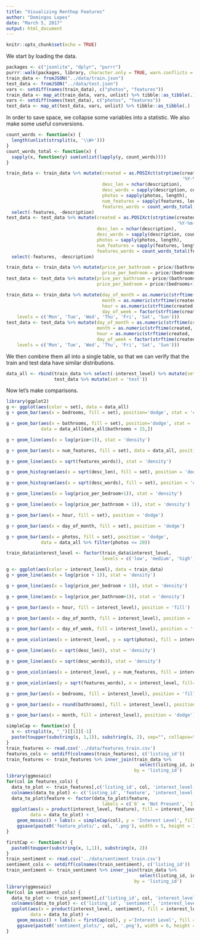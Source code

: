 ```yaml
---
title: "Visualizing Renthop Features"
author: "Domingos Lopes"
date: "March 5, 2017"
output: html_document
---
```


```r
knitr::opts_chunk$set(echo = TRUE)
```

We start by loading the data.
```r
packages <- c("jsonlite", "dplyr", "purrr")
purrr::walk(packages, library, character.only = TRUE, warn.conflicts = FALSE)
train_data <- fromJSON("../data/train.json")
test_data <- fromJSON("../data/test.json")
vars <- setdiff(names(train_data), c("photos", "features"))
train_data <- map_at(train_data, vars, unlist) %>% tibble::as_tibble(.)
vars <- setdiff(names(test_data), c("photos", "features"))
test_data <- map_at(test_data, vars, unlist) %>% tibble::as_tibble(.)
```

In order to save space, we collapse some variables into a statistic. We also make some useful conversions.
```r
count_words <- function(x) {
  length(unlist(strsplit(x, '\\W+')))
}
count_words_total <- function(x) {
  sapply(x, function(y) sum(unlist(lapply(y, count_words))))
}

train_data <- train_data %>% mutate(created = as.POSIXct(strptime(created,
                                                                  '%Y-%m-%d %H:%M:%S')),
                                    desc_len = nchar(description),
                                    desc_words = sapply(description, count_words),
                                    photos = sapply(photos, length),
                                    num_features = sapply(features, length),
                                    features_words = count_words_total(features)) %>%
  select(-features, -description)
test_data <- test_data %>% mutate(created = as.POSIXct(strptime(created,
                                                                '%Y-%m-%d %H:%M:%S')),
                                  desc_len = nchar(description),
                                  desc_words = sapply(description, count_words),
                                  photos = sapply(photos, length),
                                  num_features = sapply(features, length),
                                  features_words = count_words_total(features)) %>%
  select(-features, -description)
```

```r
train_data <- train_data %>% mutate(price_per_bathroom = price/(bathrooms+1),
                                    price_per_bedroom = price/(bedrooms+1))
test_data <- test_data %>% mutate(price_per_bathroom = price/(bathrooms+1),
                                  price_per_bedroom = price/(bedrooms+1))
```

```r
train_data <- train_data %>% mutate(day_of_month = as.numeric(strftime(created, '%d')),
                                    month = as.numeric(strftime(created, '%m')),
                                    hour = as.numeric(strftime(created, '%H')),
                                    day_of_week = factor(strftime(created, '%a'),
    levels = c('Mon', 'Tue', 'Wed', 'Thu', 'Fri', 'Sat', 'Sun')))
test_data <- test_data %>% mutate(day_of_month = as.numeric(strftime(created, '%d')),
                                  month = as.numeric(strftime(created, '%m')),
                                  hour = as.numeric(strftime(created, '%H')),
                                  day_of_week = factor(strftime(created, '%a'),
    levels = c('Mon', 'Tue', 'Wed', 'Thu', 'Fri', 'Sat', 'Sun')))
```

We then combine them all into a single table, so that we can verify that the train and test data have similar distributions.

```r
data_all <- rbind(train_data %>% select(-interest_level) %>% mutate(set = 'train'),
                  test_data %>% mutate(set = 'test'))
```

Now let's make comparisons.
```r
library(ggplot2)
g <- ggplot(aes(color = set), data = data_all)
g + geom_bar(aes(x = bedrooms, fill = set), position='dodge', stat = 'count')
```

```r
g + geom_bar(aes(x = bathrooms, fill = set), position='dodge', stat = 'count',
             data = data_all[data_all$bathrooms < 15,])
```

```r
g + geom_line(aes(x = log(price+1)), stat = 'density')
```

```r
g + geom_bar(aes(x = num_features, fill = set), data = data_all, position = 'dodge')
```

```r
g + geom_line(aes(x = sqrt(features_words)), stat = 'density')
```

```r
g + geom_histogram(aes(x = sqrt(desc_len), fill = set), position = 'dodge')
```

```r
g + geom_histogram(aes(x = sqrt(desc_words), fill = set), position = 'dodge')
```

```r
g + geom_line(aes(x = log(price_per_bedroom+1)), stat = 'density')
```

```r
g + geom_line(aes(x = log(price_per_bathroom + 1)), stat = 'density')
```

```r
g + geom_bar(aes(x = hour, fill = set), position = 'dodge')
```

```r
g + geom_bar(aes(x = day_of_month, fill = set), position = 'dodge')
```

```r
g + geom_bar(aes(x = photos, fill = set), position = 'dodge',
             data = data_all %>% filter(photos <= 20))
```

```r
train_data$interest_level <- factor(train_data$interest_level,
                                    levels = c('low', 'medium', 'high'))
```
```r
g <- ggplot(aes(color = interest_level), data = train_data)
g + geom_line(aes(x = log(price + 1)), stat = 'density')
```

```r
g + geom_line(aes(x = log(price_per_bedroom + 1)), stat = 'density')
```

```r
g + geom_line(aes(x = log(price_per_bathroom+1)), stat = 'density')
```

```r
g + geom_bar(aes(x = hour, fill = interest_level), position = 'fill')
```

```r
g + geom_bar(aes(x = day_of_month, fill = interest_level), position = 'fill')
```

```r
g + geom_bar(aes(x = day_of_week, fill = interest_level), position = 'fill')
```

```r
g + geom_violin(aes(x = interest_level, y = sqrt(photos), fill = interest_level))
```

```r
g + geom_line(aes(x = sqrt(desc_len)), stat = 'density')
```

```r
g + geom_line(aes(x = sqrt(desc_words)), stat = 'density')
```


```r
g + geom_violin(aes(x = interest_level, y = num_features, fill = interest_level))
```

```r
g + geom_violin(aes(y = sqrt(features_words), x = interest_level, fill= interest_level))
```

```r
g + geom_bar(aes(x = bedrooms, fill = interest_level), position = 'fill')
```

```r
g + geom_bar(aes(x = round(bathrooms), fill = interest_level), position = 'fill')
```

```r
g + geom_bar(aes(x = month, fill = interest_level), position = 'dodge')
```

```r
simpleCap <- function(x) {
  s <- strsplit(x, "_")[[1]][-1]
  paste(toupper(substring(s, 1,1)), substring(s, 2), sep="", collapse=" ")
}
train_features <- read.csv('../data/features_train.csv')
features_cols <- setdiff(colnames(train_features), c('listing_id'))
train_features <- train_features %>% inner_join(train_data %>%
                                                  select(listing_id, interest_level),
                                                by = 'listing_id')
library(ggmosaic)
for(col in features_cols) {
  data_to_plot <- train_features[,c('listing_id', col, 'interest_level')]
  colnames(data_to_plot) <- c('listing_id', 'feature', 'interest_level')
  data_to_plot$feature <- factor(data_to_plot$feature,
                                    labels = c(`0` = 'Not Present', `1` = 'Present'))
  ggplot(aes(x = product(interest_level, feature), fill = interest_level),
         data = data_to_plot) +
    geom_mosaic() + labs(x = simpleCap(col), y = 'Interest Level', fill = 'Interest Level') +
    ggsave(paste0('feature_plots/', col, '.png'), width = 5, height = 3)
}
```
```r
firstCap <- function(x) {
  paste0(toupper(substring(x, 1,1)), substring(x, 2))
}
train_sentiment <- read.csv('../data/sentiment_train.csv')
sentiment_cols <- setdiff(colnames(train_sentiment), c('listing_id'))
train_sentiment <- train_sentiment %>% inner_join(train_data %>%
                                                  select(listing_id, interest_level),
                                                by = 'listing_id')
library(ggmosaic)
for(col in sentiment_cols) {
  data_to_plot <- train_sentiment[,c('listing_id', col, 'interest_level')]
  colnames(data_to_plot) <- c('listing_id', 'sentiment', 'interest_level')
  ggplot(aes(x = product(interest_level, sentiment), fill = interest_level),
         data = data_to_plot) +
    geom_mosaic() + labs(x = firstCap(col), y ='Interest Level', fill = 'Interest Level') +
    ggsave(paste0('sentiment_plots/', col, '.png'), width = 6, height = 6)
}
```


